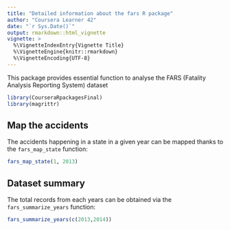 ```yaml
---
title: "Detailed information about the fars R package"
author: "Coursera Learner 42"
date: "`r Sys.Date()`"
output: rmarkdown::html_vignette
vignette: >
  %\VignetteIndexEntry{Vignette Title}
  %\VignetteEngine{knitr::rmarkdown}
  %\VignetteEncoding{UTF-8}
---
```


This package provides essential function to analyse the FARS (Fatality Analysis Reporting System) dataset

```r
library(CourseraRpackagesFinal)
library(magrittr)
```

## Map the accidents

The accidents happening in a state in a given year can be mapped thanks to the `fars_map_state` function:

```r
fars_map_state(1, 2013)
```

## Dataset summary

The total records from each years can be obtained via the `fars_summarize_years` function:

```r
fars_summarize_years(c(2013,2014))
```
